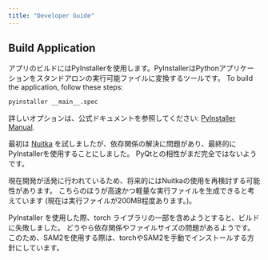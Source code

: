 ```yaml
---
title: "Developer Guide"
---
```


## Build Application

アプリのビルドにはPyInstallerを使用します。PyInstallerはPythonアプリケーションをスタンドアロンの実行可能ファイルに変換するツールです。
To build the application, follow these steps:

```bash
pyinstaller __main__.spec
```

詳しいオプションは、公式ドキュメントを参照してください: [PyInstaller Manual](https://pyinstaller.org/en/stable/index.html).

::: {.callout-note}
最初は [Nuitka](https://nuitka.net/) を試しましたが、依存関係の解決に問題があり、最終的にPyInstallerを使用することにしました。
PyQtとの相性がまだ完全ではないようです。

現在開発が活発に行われているため、将来的にはNuitkaの使用を再検討する可能性があります。
こちらのほうが高速かつ軽量な実行ファイルを生成できると考えています (現在は実行ファイルが200MB程度あります。)。
:::

PyInstaller を使用した際、torch ライブラリの一部を含めようとすると、ビルドに失敗しました。
どうやら依存関係やファイルサイズの問題があるようです。
このため、SAM2を使用する際は、torchやSAM2を手動でインストールする方針にしています。